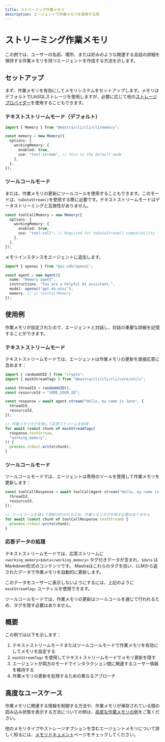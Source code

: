 ```yaml
---
title: ストリーミング作業メモリ
description: エージェントで作業メモリを使用する例
---
```


# ストリーミング作業メモリ

この例では、ユーザーの名前、場所、または好みのような関連する会話の詳細を保持する作業メモリを持つエージェントを作成する方法を示します。

## セットアップ

まず、作業メモリを有効にしてメモリシステムをセットアップします。メモリはデフォルトでLibSQLストレージを使用しますが、必要に応じて他の[ストレージプロバイダー](/docs/agents/agent-memory#storage-options)を使用することもできます。

### テキストストリームモード（デフォルト）

```typescript
import { Memory } from "@mastra/cli/cli/cli/memory";

const memory = new Memory({
  options: {
    workingMemory: {
      enabled: true,
      use: "text-stream", // this is the default mode
    },
  },
});
```

### ツールコールモード

または、作業メモリの更新にツールコールを使用することもできます。このモードは、`toDataStream()`を使用する際に必要です。テキストストリームモードはデータストリーミングと互換性がありません。

```typescript
const toolCallMemory = new Memory({
  options: {
    workingMemory: {
      enabled: true,
      use: "tool-call", // Required for toDataStream() compatibility
    },
  },
});
```

メモリインスタンスをエージェントに追加します。

```typescript
import { openai } from "@ai-sdk/openai";

const agent = new Agent({
  name: "Memory agent",
  instructions: "You are a helpful AI assistant.",
  model: openai("gpt-4o-mini"),
  memory, // or toolCallMemory
});
```

## 使用例

作業メモリが設定されたので、エージェントと対話し、対話の重要な詳細を記憶することができます。

### テキストストリームモード

テキストストリームモードでは、エージェントは作業メモリの更新を直接応答に含めます：

```typescript
import { randomUUID } from "crypto";
import { maskStreamTags } from "@mastra/cli/cli/cli/core/utils";

const threadId = randomUUID();
const resourceId = "SOME_USER_ID";

const response = await agent.stream("Hello, my name is Jane", {
  threadId,
  resourceId,
});

// 作業メモリタグを隠して応答ストリームを処理
for await (const chunk of maskStreamTags(
  response.textStream,
  "working_memory",
)) {
  process.stdout.write(chunk);
}
```

### ツールコールモード

ツールコールモードでは、エージェントは専用のツールを使用して作業メモリを更新します：

```typescript
const toolCallResponse = await toolCallAgent.stream("Hello, my name is Jane", {
  threadId,
  resourceId,
});

// ツールコールを通じて更新が行われるため、作業メモリタグを隠す必要はありません
for await (const chunk of toolCallResponse.textStream) {
  process.stdout.write(chunk);
}
```

### 応答データの処理

テキストストリームモードでは、応答ストリームに `<working_memory>$data</working_memory>` タグ付きデータが含まれ、`$data` はMarkdown形式のコンテンツです。
Mastraはこれらのタグを拾い、LLMから返されたデータで作業メモリを自動的に更新します。

このデータをユーザーに表示しないようにするには、上記のように `maskStreamTags` ユーティルを使用できます。

ツールコールモードでは、作業メモリの更新はツールコールを通じて行われるため、タグを隠す必要はありません。

## 概要

この例では以下を示します：

1. テキストストリームモードまたはツールコールモードで作業メモリを有効にしてメモリを設定する
2. `maskStreamTags` を使用してテキストストリームモードでメモリ更新を隠す
3. エージェントが両方のモードでインタラクション間に関連するユーザー情報を維持する
4. 作業メモリの更新を処理するための異なるアプローチ

## 高度なユースケース

作業メモリに関連する情報を制御する方法や、作業メモリが保存されている間の読み込み状態を表示する方法についての例は、[高度な作業メモリの例](/examples/memory/streaming-working-memory-advanced)をご覧ください。

他のメモリタイプやストレージオプションを含むエージェントメモリについて詳しく知るには、[メモリドキュメント](/docs/agents/agent-memory)ページをチェックしてください。
